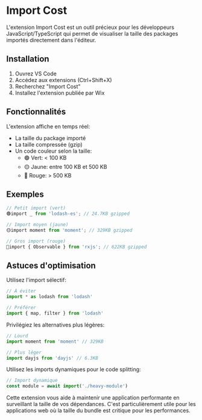 
# Import Cost

L'extension Import Cost est un outil précieux pour les développeurs JavaScript/TypeScript qui permet de visualiser la taille des packages importés directement dans l'éditeur.

## Installation

1. Ouvrez VS Code
2. Accédez aux extensions (Ctrl+Shift+X)
3. Recherchez "Import Cost"
4. Installez l'extension publiée par Wix

## Fonctionnalités

L'extension affiche en temps réel:
- La taille du package importé
- La taille compressée (gzip)
- Un code couleur selon la taille:
  - 🟢 Vert: < 100 KB
  - 🟡 Jaune: entre 100 KB et 500 KB
  - 🔴 Rouge: > 500 KB

## Exemples

```js copy
// Petit import (vert)
🟢import _ from 'lodash-es'; // 24.7KB gzipped

// Import moyen (jaune)
🟡import moment from 'moment'; // 329KB gzipped

// Gros import (rouge)
🔴import { Observable } from 'rxjs'; // 622KB gzipped
```

## Astuces d'optimisation

Utilisez l'import sélectif:

```js copy
// À éviter
import * as lodash from 'lodash'

// Préférer
import { map, filter } from 'lodash'
```


Privilégiez les alternatives plus légères:

```js copy
// Lourd
import moment from 'moment' // 329KB

// Plus léger
import dayjs from 'dayjs' // 6.3KB
```


Utilisez les imports dynamiques pour le code splitting:

```js copy
// Import dynamique
const module = await import('./heavy-module')
```


Cette extension vous aide à maintenir une application performante en surveillant la taille de vos dépendances. C'est particulièrement utile pour les applications web où la taille du bundle est critique pour les performances.
